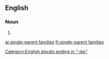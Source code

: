 ==English==

===Noun===
{{head|en|noun plural form|head=[[single]]-[[parent]] [[family|families]]}}

# {{plural of|single-parent family|lang=en}}

[[Category:English plurals ending in "-ies"]]

[[ar:single-parent families]]
[[fr:single-parent families]]